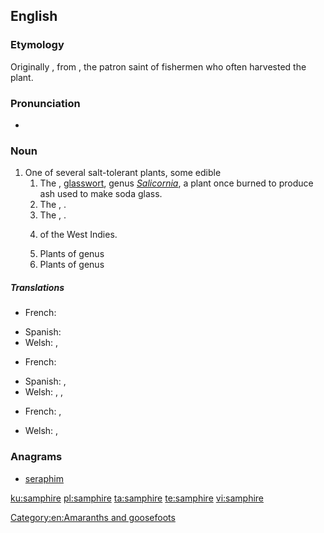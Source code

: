 ==English==
{{rfi}}
{{wikipedia}}

===Etymology===
Originally {{term|sampiere}}, from {{etyl|fr|en}} {{term|Saint Pierre|lang=fr}}, the patron saint of fishermen who often harvested the plant.

===Pronunciation===
* {{a|UK}} {{IPA|/sæm.ˈfaɪ.ə(ɹ)/|/sæm.ˈfə(ɹ)/|lang=en}}

===Noun===
{{en-noun}}

# One of several salt-tolerant plants, some edible
## The {{vern|marsh samphire}}, [[glasswort]], genus ''[[Salicornia]]'', a plant once burned to produce ash used to make soda glass.
## The {{vern|rock samphire}}, {{taxlink|Crithmum maritimum|species|noshow=1}}.
## The {{vern|golden samphire}}, {{taxlink|Inula crithmoides|species|noshow=1}}.
## {{taxlink|Borrichia arborescens|species|noshow=1}} of the West Indies.
## Plants of genus {{taxlink|Sarcocornia|genus|noshow=1}}
## Plants of genus {{taxlink|Tecticornia|genus|noshow=1}}

=====Translations=====
{{trans-top|marsh samphire}}
* French: {{t+|fr|salicorne|f}}
{{trans-mid}}
* Spanish: {{t+|es|salicornia|f}}
* Welsh: {{t|cy|llyrlys|m}}, {{t|cy|chwyn hallt|m}}
{{trans-bottom}}

{{trans-top|rock samphire}}
* French: {{t+|fr|criste marine|f}}
{{trans-mid}}
* Spanish: {{t|es|hinojo marino|m}}, {{t|es|perejil marino|m}}
* Welsh: {{t|cy|ffenigl y môr|m}}, {{t|cy|corn carw'r môr|m}}, {{t|cy|sampier|m}}
{{trans-bottom}}

{{trans-top|golden samphire}}
* French: {{t|fr|inule fausse criste|f}}, {{t|fr|inule perce-pierre|f}}
{{trans-mid}}
* Welsh: {{t|cy|sampier y geifr|m}}, {{t|cy|cedowydd sugnol|m}}
{{trans-bottom}}

===Anagrams===
* [[seraphim#English|seraphim]]

[[Category:en:Amaranths and goosefoots]]

[[ku:samphire]]
[[pl:samphire]]
[[ta:samphire]]
[[te:samphire]]
[[vi:samphire]]